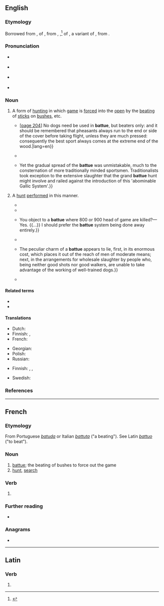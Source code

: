 ==English==
{{was wotd|2018|November|24}}

===Etymology===
Borrowed from {{bor|en|fr|battue}}, {{glossary|feminine}} {{glossary|singular}} {{glossary|past}} {{glossary|participle}} of {{m|fr|battre||to beat; to defeat}}, from {{der|en|LL.|battere}}, {{der|en|la|battuere}},<ref>{{R:Oxford Dictionaries Online}}</ref> {{glossary|present}} {{glossary|active}} {{glossary|infinitive}} of {{m|la|battō}}, a variant of {{m|la|battuō||to beat; to fight}}, from {{der|en|ine-pro|*bʰuH-|*bʰew-|to hit, strike}}.

===Pronunciation===
* {{a|RP}} {{IPA|/bəˈt(j)uː/|/bæ-/|lang=en}}
* {{a|GA}} {{IPA|/bæˈtu/|lang=en}}
* {{rhymes|uː|lang=en}} {{qualifier|RP}}
* {{hyphenation|bat|tue|lang=en}}

===Noun===
{{en-noun|~}}

# {{lb|en|uncountable|hunting|often|attributively}} A form of [[hunting#Noun|hunting]] in which [[game#Noun|game]] is [[force#Verb|forced]] into the [[open#Noun|open]] by the [[beating#Noun|beating]] of [[stick#Noun|sticks]] on [[bush]]es, etc. {{defdate|from early 19th c.}}
#* {{quote-book|author=“Marksman” [pseudonym]|chapter=Finishing Lessons|title=The Dead Shot; or, Sportsman’s Complete Guide:{{nb...|Being a Treatise on the Use of the Gun, with Rudimentary and Finishing Lessons in the Art of Shooting Game of All Kinds: Pigeon-shooting, Dog-breaking, etc.}}|location=New York, N.Y.|publisher=W. A. Townsend, publisher|year=1863|pages=203 and 204|pageurl=https://books.google.com/books?id=GoQCAAAAYAAJ&pg=PA203|oclc=213789542|passage=&#91;[https://books.google.com/books?id=GoQCAAAAYAAJ&pg=PA203 page 203]&#93; In '''battue''', whenever a hen rises, the signal "ware hen!" is called out by the sportsman or beater who is nearest it: meaning thereby "beware of the hen;" or, literally, "do not shoot the hen pheasant." In most places where game is very strictly preserved, and the rules of sporting firmly adhered to, a fine is imposed on any one who kills a hen pheasant in '''battue'''. {{...}} &#91;[https://books.google.com/books?id=GoQCAAAAYAAJ&pg=PA204 page 204]&#93; No dogs need be used in '''battue''', but beaters only: and it should be remembered that pheasants always run to the end or side of the cover before taking flight, unless they are much pressed: consequently the best sport always comes at the extreme end of the wood.|lang=en}}
#* {{quote-book|author=Sevyan Vainshtein|authorlink=Sev’yan I. Vainshtein|author2=Michael Colenso, transl.|chapter=Appropriative Economic Forms among the Tuvinian Nomads in the Nineteenth and Early Twentieth Centuries|editor={{w|Caroline Humphrey}}|title=Nomads of South Siberia: The Pastoral Economies of Tuva|series=Cambridge Studies in Social Anthropology|seriesvolume=25|location=Cambridge|publisher={{w|Cambridge University Press}}|year=1980|page=178|pageurl=https://books.google.com/books?id=tas8AAAAIAAJ&pg=PA178|isbn=978-0-521-22089-7|passage=In the southern territories of Tuva saiga antelopes were hunted successfully by the '''battue''' method, using horse as chasers, and log pens constructed before the hunt. Several dozen animals could be caught in one hunt by this method.}}
#* {{quote-book|author=Emma Griffin|chapter=A New Era Dawns|title=Blood Sport: Hunting in  Britain since 1066|location=New Haven, Conn.; London|publisher={{w|Yale University Press}}|year=2007|page=120|pageurl=https://books.google.com/books?id=Tc7U15Ab8DwC&pg=PA120|isbn=978-0-300-11628-1|passage=The spread of '''battue''' hunting was limited before the 1840s, and most sporting handbooks continued to instruct their readers in the arts of walking up rather than '''battue''' hunting. {{...}} Yet the gradual spread of the '''battue''' was unmistakable, much to the consternation of more traditionally minded sportsmen. Traditionalists took exception to the extensive slaughter that the grand '''battue''' hunt might involve and railed against the introduction of this 'abominable Gallic System'.}}
# {{lb|en|countable|hunting}} A [[hunt#Noun|hunt]] [[perform]]ed in this manner.
#* {{quote-journal|title=Diary for the Month of April|magazine={{w|The London Magazine}}|location=London|publisher=Published by Hunt and Clarke,{{nb...|No. 4, York Street, Covent Garden.}}|date=1 May 1827|volume=VIII (New Series)|page=66|pageurl=https://books.google.com/books?id=IvARAAAAYAAJ&pg=PA66|oclc=7208306|passage=The '''battues''' have nothing whatever to do with the poaching, and once sufficiently grand '''battue''' would put an end to poaching altogether, by destroying all the game. The evil of which the chancellor should have spoken, is the excessive game preserving which allows of '''battues''', or great massacres. The game is preserved till it swarms, and then it is slaughtered in swarms; but it is clearly not the massacre which provokes the poaching, but the temptation of the extraordinary abundance of game.}}
#* {{quote-book|author=Sir [[w:Sir Harry Verney, 2nd Baronet|Harry Verney]], witness|chapter=Minutes of Evidence Taken before the Select Committee on the Game Laws|title=Report from the Select Committee on the Game Laws|volume_plain=part I (Session 1845)|location=[London|publisher=Ordered, by the [[w:House of Commons of the United Kingdom|House of Commons [of the United Kingdom]]], to be Printed]|date=21 April 1845|year_published=6 July 1846|section=paragraph 1202|page=59|pageurl=https://books.google.com/books?id=zGZJAQAAMAAJ&pg=PA59|oclc=941768120|passage=What, in your comprehension, is a '''battue'''?—As far as I understand a '''battue''', it is where the woods are beaten; where the game is beaten out by men instead of dogs.}}
#* {{quote-book|author=Duke of Grafton &#91;{{w|Augustus FitzRoy, 7th Duke of Grafton}}&#93;, witness|chapter=Minutes of Evidence Taken before the Select Committee on the Game Laws|title=Report from the Select Committee on the Game Laws|volume_plain=part I (Session 1845)|location=[London|publisher=Ordered, by the [[w:House of Commons of the United Kingdom|House of Commons [of the United Kingdom]]], to be Printed]|date=9 July 1845|year_published=6 July 1846|section=paragraphs 15078, 15081, and 15083|page=777|pageurl=https://books.google.com/books?id=zGZJAQAAMAAJ&pg=PA777|oclc=941768120|passage=In the collection of game for a '''battue''', are the Committee to understand that game is driven into the covers from the various parts of the manor?—No; it is reared and bred in the covers, generally, I believe. {{...}} You object to a '''battue''' where 800 or 900 head of game are killed?—Yes. {{...}} I should prefer the '''battue''' system being done away entirely.}}
#* {{quote-book|author=[Robert Smith Surtees]|authorlink=Robert Smith Surtees|chapter=Shooting and Slaughtering|title=“Plain or Ringlets?”|location=London|publisher=[[w:Bradbury and Evans|Bradbury, Agnew, & Co.]],{{nb...|8, 9, 10, Bouverie St}}|year=1860|page=193|pageurl=https://books.google.com/books?id=9d8NAAAAQAAJ&pg=PA193|oclc=361359|passage=[T]he Duke having duly conned over the eligible parties to ask, it was finally arranged that a '''Battue''' should inaugurate the Prince's visit. It required a little tact and consideration to get it up properly, for some people like '''battues''' while others don't.}}
#* {{quote-journal|title=The Cost of a Battue|editor={{w|Charles Dickens}}|magazine=[[w:All the Year Round|All the Year Round. A Weekly Journal. [...] With which is Incorporated Household Words]]|location=London|publisher=No. 26, Wellington Street [printed by C. Whiting,{{nb...|Beaufort House, Strand.}}]|date=1 September 1860|volume=III|issue=71|page=485|pageurl=https://books.google.com/books?id=xUcJAAAAQAAJ&pg=PA485|column=2|oclc=781591950|passage=A '''battue''' is a contrivance for killing the largest quantity of game in the smallest time, with the least amount of trouble, by a small select party. {{...}} The peculiar charm of a '''battue''' appears to lie, first, in its enormous cost, which places it out of the reach of men of moderate means; next, in the arrangements for wholesale slaughter by people who, being neither good shots nor good walkers, are unable to take advantage of the working of well-trained dogs.}}
#* {{quote-book|author=Karin Dirke|chapter=Changing Narratives of Human: Large Carnivore Encounters in Nineteenth-century Sweden|editors=Tuomas Räsänen and Taina Syräjmaa|title=Shared Lives of Humand and Animals: Animal Agency in the Global North|location=Abingdon, Oxon.; New York, N.Y.|publisher={{w|Routledge}}|year=2017|page=167|pageurl=https://books.google.com/books?id=tjAlDwAAQBAJ&pg=PA167|isbn=978-0-415-41925-3|passage=The admiration of the bear made the hunt appear as a royal performance with the bear as a revered participant. During the nineteenth century '''battues''' for large carnivores were quite frequently narrated as instructive stories about the organization of the hunt.}}

====Related terms====
* {{l|en|battu}}
* {{l|en|batture}}

====Translations====
{{trans-top|form of hunting}}
* Dutch: {{t+|nl|klopjacht|m|f}}
* Finnish: {{t+|fi|ajometsästys}}, {{t|fi|ajopyynti}}
* French: {{t+|fr|battue|f}}
{{trans-mid}}
* Georgian: {{t|ka|თავდასხმა}}
* Polish: {{t|pl|nagonka|f}}
* Russian: {{t+|ru|облава|f}}
{{trans-bottom}}

{{trans-top|hunt performed in this manner}}
* Finnish: {{t+|fi|ajojahti}}, {{t+|fi|ajometsästys}}, {{t|fi|ajopyynti}}
{{trans-mid}}
* Swedish: {{t+|sv|drev|n}}
{{trans-bottom}}

===References===
<references />

----

==French==

===Etymology===
From Portuguese ''[[batuda]]'' or Italian ''[[battuta]]'' ("a beating"). See Latin ''[[battuo]]'' ("to beat").

===Noun===
{{fr-noun|f}}

# [[#English|battue]]; the beating of bushes to force out the game
# [[hunt]], [[search]]
#: {{uxi|fr|La police a organisé des battues pour retrouver l'enfant disparu.}}

===Verb===
{{head|fr|past participle form}}

# {{feminine singular past participle of|battre|lang=fr|nocat=1}}

===Further reading===
* {{R:TLFi}}

===Anagrams===
* {{l|fr|ébattu}}

----

==Latin==

===Verb===
{{la-verb-form|battue}}

# {{inflection of|battuō||2|s|pres|act|imp|lang=la}}